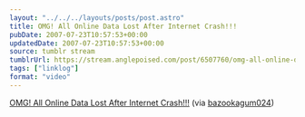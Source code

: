 ```yaml
---
layout: "../../../layouts/posts/post.astro"
title: OMG! All Online Data Lost After Internet Crash!!!
pubDate: 2007-07-23T10:57:53+00:00
updatedDate: 2007-07-23T10:57:53+00:00
source: tumblr stream
tumblrUrl: https://stream.anglepoised.com/post/6507760/omg-all-online-data-lost-after-internet-crash
tags: ["linklog"]
format: "video"
---
```


[OMG! All Online Data Lost After Internet Crash!!!][1] (via [bazookagum024][1])

[1]: https://www.youtube.com/watch?v=z4vDClhnJjs
[2]: http://youtube.com/user/bazookagum024
